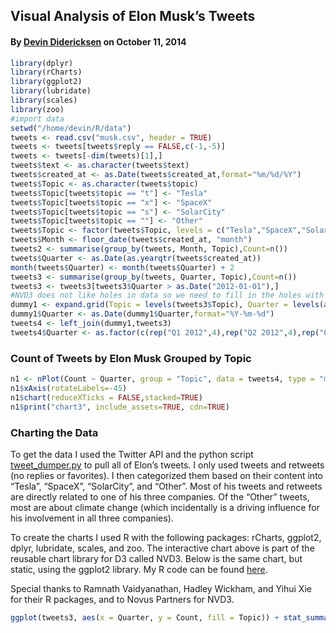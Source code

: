 ## Visual Analysis of Elon Musk's Tweets
#### By [Devin Didericksen](http://linkedin.com/in/didericksen) on October 11, 2014

```r
library(dplyr)
library(rCharts)
library(ggplot2)
library(lubridate)
library(scales)
library(zoo)
#import data
setwd("/home/devin/R/data")
tweets <- read.csv("musk.csv", header = TRUE)
tweets <- tweets[tweets$reply == FALSE,c(-1,-5)]
tweets <- tweets[-dim(tweets)[1],]
tweets$text <- as.character(tweets$text)
tweets$created_at <- as.Date(tweets$created_at,format="%m/%d/%Y")
tweets$Topic <- as.character(tweets$topic)
tweets$Topic[tweets$topic == "t"] <- "Tesla"
tweets$Topic[tweets$topic == "x"] <- "SpaceX"
tweets$Topic[tweets$topic == "s"] <- "SolarCity"
tweets$Topic[tweets$topic == ""] <- "Other"
tweets$Topic <- factor(tweets$Topic, levels = c("Tesla","SpaceX","SolarCity","Other"))
tweets$Month <- floor_date(tweets$created_at, "month")
tweets2 <- summarise(group_by(tweets, Month, Topic),Count=n())
tweets$Quarter <- as.Date(as.yearqtr(tweets$created_at))
month(tweets$Quarter) <- month(tweets$Quarter) + 2
tweets3 <- summarise(group_by(tweets, Quarter, Topic),Count=n())
tweets3 <- tweets3[tweets3$Quarter > as.Date("2012-01-01"),]
#NVD3 does not like holes in data so we need to fill in the holes with NA's
dummy1 <- expand.grid(Topic = levels(tweets3$Topic), Quarter = levels(as.factor(tweets3$Quarter)))
dummy1$Quarter <- as.Date(dummy1$Quarter,format="%Y-%m-%d")
tweets4 <- left_join(dummy1,tweets3)
tweets4$Quarter <- as.factor(c(rep("Q1 2012",4),rep("Q2 2012",4),rep("Q3 2012",4),rep("Q4 2012",4),rep("Q1 2013",4),rep("Q2 2013",4),rep("Q3 2013",4),rep("Q4 2013",4),rep("Q1 2014",4),rep("Q2 2014",4),rep("Q3 2014",4)))
```

### Count of Tweets by Elon Musk Grouped by Topic

```r
n1 <- nPlot(Count ~ Quarter, group = "Topic", data = tweets4, type = "multiBarChart")
n1$xAxis(rotateLabels=-45)
n1$chart(reduceXTicks = FALSE,stacked=TRUE)
n1$print("chart3", include_assets=TRUE, cdn=TRUE)
```

### Charting the Data
To get the data I used the Twitter API and the python script [tweet_dumper.py](https://gist.github.com/yanofsky/5436496) to pull all of Elon's tweets. I only used tweets and retweets (no replies or favorites). I then categorized them based on their content into "Tesla", "SpaceX", "SolarCity", and "Other". Most of his tweets and retweets are directly related to one of his three companies. Of the "Other" tweets, most are about climate change (which incidentally is a driving influence for his involvement in all three companies). 

To create the charts I used R with the following packages: rCharts, ggplot2, dplyr, lubridate, scales, and zoo. The interactive chart above is part of the reusable chart library for D3 called NVD3. Below is the same chart, but static, using the ggplot2 library. My R code can be found [here](https://github.com/didericksen/musk-tweets/blob/gh-pages/musk.Rmd).

Special thanks to Ramnath Vaidyanathan, Hadley Wickham, and Yihui Xie for their R packages, and to Novus Partners for NVD3.

```r
ggplot(tweets3, aes(x = Quarter, y = Count, fill = Topic)) + stat_summary(fun.y = identity, geom = "bar", position = "stack") + scale_fill_brewer(palette = "Set1") + scale_x_date(breaks = seq(as.Date("2012-03-01"),as.Date("2014-09-01"),by="3 months"), labels = date_format("%b-%y"), limits = as.Date(c("2012-02-01","2014-10-01"))) + theme(axis.text.x = element_text(angle = 45, hjust = 1)) + ggtitle("Tweets by Elon Musk Grouped by Topic")
```